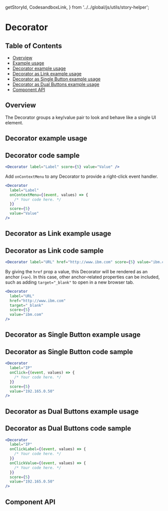   getStoryId,
  CodesandboxLink,
} from '../../global/js/utils/story-helper';

# Decorator

## Table of Contents

- [Overview](#overview)
- [Example usage](#example-usage)
- [Decorator example usage](#decorator-example-usage)
- [Decorator as Link example usage](#decorator-as-link-example-usage)
- [Decorator as Single Button example usage](#decorator-as-single-button-example-usage)
- [Decorator as Dual Buttons example usage](#decorator-as-dual-buttons-example-usage)
- [Component API](#component-api)

## Overview

The Decorator groups a key/value pair to look and behave like a single UI
element.

## Decorator example usage

<Canvas withSource="none">
  <Story id={getStoryId(Decorator.displayName, 'decorator')} />
</Canvas>

## Decorator code sample

```jsx
<Decorator label="Label" score={5} value="Value" />
```

Add `onContextMenu` to any Decorator to provide a right-click event handler.

```jsx
<Decorator
  label="Label"
  onContextMenu={(event, values) => {
    /* Your code here. */
  }}
  score={5}
  value="Value"
/>
```

## Decorator as Link example usage

<Canvas withSource="none">
  <Story id={getStoryId(Decorator.displayName, 'as-link')} />
</Canvas>

## Decorator as Link code sample

```jsx
<Decorator label="URL" href="http://www.ibm.com" score={5} value="ibm.com" />
```

By giving the `href` prop a value, this Decorator will be rendered as an anchor
(`<a>`). In this case, other anchor-related properties can be included, such as
adding `target="_blank"` to open in a new browser tab.

```jsx
<Decorator
  label="URL"
  href="http://www.ibm.com"
  target="_blank"
  score={5}
  value="ibm.com"
/>
```

## Decorator as Single Button example usage

<Canvas withSource="none">
  <Story id={getStoryId(Decorator.displayName, 'as-single-button')} />
</Canvas>

## Decorator as Single Button code sample

```jsx
<Decorator
  label="IP"
  onClick={(event, values) => {
    /* Your code here. */
  }}
  score={5}
  value="192.165.0.50"
/>
```

## Decorator as Dual Buttons example usage

<Canvas withSource="none">
  <Story id={getStoryId(Decorator.displayName, 'as-dual-buttons')} />
</Canvas>

## Decorator as Dual Buttons code sample

```jsx
<Decorator
  label="IP"
  onClickLabel={(event, values) => {
    /* Your code here. */
  }}
  onClickValue={(event, values) => {
    /* Your code here. */
  }}
  score={5}
  value="192.165.0.50"
/>
```

## Component API

<ArgsTable />
